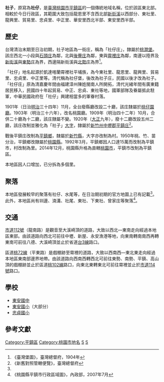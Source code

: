 {{noteTA　
|1 = zh-cn:庄; zh-hk:庄; zh-tw:庄;
}}
'''社子'''，原寫為'''社仔'''，是[[臺灣|臺灣]][[桃園市|桃園市]][[平鎮區|平鎮區]]的一個傳統地域名稱，位於該區東北部。相較於今日行政區，其範圍大致包括龍恩里不含西北部[[新街溪|新街溪]]以西部分、東社里、龍興里、貿易里、忠貞里、中正里、華安里西北半部、東安里西半部。

==歷史==
台灣清治末期至日治初期，社子地區為一街庄，稱為「社仔庄」，隸屬於[[桃澗堡|桃澗堡]]。該庄西北一小段與[[石頭_(地名)|石頭庄]]為鄰，北與[[後寮_(桃園市)|後藔庄]]為鄰，東與[[霄裡庄|霄裡庄]]為鄰，南邊以陸界及[[新街溪|新街溪]]與[[東勢_(桃園市平鎮區)|東勢庄]]為界，西邊隔新街溪與[[北勢_(桃園市平鎮區)|北勢庄]]為界<ref name="臺灣堡圖">《臺灣堡圖》，臺灣總督府，1904年</ref>。

「社仔」地名起源於凱達喀蘭霄裡社平埔族，為今東社里、龍恩里、龍興里、貿易里、忠貞里、中正里等。清代稱為社仔堡，後改為社子庄，民國以後才改為社子。「社仔庄」原為清嘉慶年間由福建漳州陳姓閩南人所開拓，清代光緒年間有廣東籍居民移入，民國四十年起貿易、中正、忠貞、東社等地，國軍部隊及眷屬抵此駐軍，中華民國政府在「社仔」興建相當多的軍眷村落。 

1901年（日治[[明治|明治]]三十四年）11月，全台廢縣廳改設二十廳，該庄隸屬於[[桃仔園廳|桃仔園廳]]。1903年（明治三十六年），改名桃園廳。1909年（明治四十二年）10月，合併二十廳為十二廳，該庄隸屬不變。1920年（[[大正|大正]]九年），廢十二廳改設五州二廳，該庄改制並雅化為「社子」[[大字|大字]]，隸屬於[[新竹州|新竹州]][[中壢郡|中壢郡]][[平鎮庄|平鎮庄]]<ref>《新舊對照管轄便覽》，臺灣總督府</ref>。

戰後平鎮庄改制為[[平鎮鄉|平鎮鄉]]，隸屬於[[新竹縣|新竹縣]]，大字亦改制為村。1950年桃、竹、苗分治，平鎮鄉改隸屬於[[桃園縣|桃園縣]]。1992年3月，平鎮鄉因人口達15萬而改制為平鎮市，村改制為里。2014年12月，桃園縣升格為直轄[[桃園市|桃園市]]，平鎮市改制為平鎮區。

本地區因人口增加，已分拆為多個里。

==聚落==
本地區發展較早的聚落有社仔、水尾等，在日治期初期的官方地圖上已有記載<ref name="臺灣堡圖"/>。此外，本地區尚有圳邊、湳溝、社尾、東社、下東社、曾家庄等聚落<ref>《桃園縣平鎮市行政區域圖》，內政部，2007年7月</ref>。

==交通==
[[市道112號|市道112號]]（龍南路）是觀音至大溪崎頂的道路，大致以西北—東南走向經過本地區東部。由該道路向西北可前往中壢、新屋、永安漁港等地，向東南轉南南西再轉東南可前往八德、大溪崎頂並止於省道[[台3線|台3線]]路口。

區道[[桃72線|桃72線]]（平東路）是戲棚跡至霄裡的道路，大致以西南西—東北東走向經過本地區東南部邊界地帶。由該道路向西南西轉西北可前往東勢、南勢、平鎮、高山頂的戲棚跡並止於區道[[桃102線|桃102線]]路口，向東北東轉東北可前往霄裡並止於[[市道114號|市道114號]]路口。

==學校==
*[[桃園市立東安國民中學|東安國中]]
*[[桃園市平鎮區東安國民小學|東安國小]]（大部分）
*[[桃園市平鎮區忠貞國民小學|忠貞國小]]

==參考文獻==
{{reflist}}

{{中壢郡}}

[[Category:平鎮區|Category:平鎮區]]
[[Category:桃園市地名|Category:桃園市地名]]
[[Category:桃澗堡|S]]
[[Category:中壢郡大字|S]]